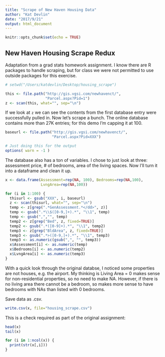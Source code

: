 ```yaml
---
title: "Scrape of New Haven Housing Data"
author: "Kat Devlin"
date: "2017/9/21"
output: html_document
---
```


```r
knitr::opts_chunk$set(echo = TRUE)
```

## New Haven Housing Scrape Redux

Adaptation from a grad stats homework assignment. I know there are R 
packages to handle scraping, but for class we were not permitted
to use outside packages for this exercise. 

```r
# setwd("/Users/katdevlin/Desktop/housing_scrape")

this <- file.path("http://gis.vgsi.com/newhavenct/",
                  "Parcel.aspx?Pid=1")
z <- scan(this, what="", sep="\n")
```
If we look at `z` we can see the contents from the first database entry 
were successfully pulled in. Now let's scrape a bunch. The online database 
contains more than 27K entries; for this demo I'm capping it at 100.

```r
baseurl <- file.path("http://gis.vgsi.com/newhavenct/",
                     "Parcel.aspx?Pid=XXX")

# Just doing this for the output
options( warn = -1 )
```

The database also has a ton of variables. I chose to just look at three:
assessment price, # of bedrooms, area of the living spaces. Now I'll turn 
it into a dataframe and clean it up.

```r
x <- data.frame(Assessment=rep(NA, 100), Bedrooms=rep(NA,100),
                LvngArea=rep(NA,100))

for (i in 1:100) {
  thisurl <- gsub("XXX", i, baseurl)
  z <- scan(thisurl, what="", sep="\n")
  temp <- z[grep(".*GenAssessment.*</dd>", z)]
  temp <- gsub(".*\\$([0-9,]+).*", "\\1", temp)
  temp <- gsub(",","", temp)
  temp2 <- z[grep("Bed", z, fixed=TRUE)]
  temp2 <- gsub(".*([0-9]+).*", "\\1", temp2)
  temp3 <- z[grep("BldArea", z, fixed=TRUE)]
  temp3 <- gsub(".*>([0-9,]+).*", "\\1", temp3)
  temp3 <- as.numeric(gsub(",", "", temp3))
  x$Assessment[i] <- as.numeric(temp)
  x$Bedrooms[i] <- as.numeric(temp2)
  x$LvngArea[i] <- as.numeric(temp3)
} 
```

With a quick look through the original databse, I noticed some properties are 
not houses, e.g. the airport. My thinking is Living Area = 0 makes sense for non-residential properties, so no need to make NA. However, if there is no 
living area there cannot be a bedroom, so makes more sense to  have bedrooms 
with NAs than listed with 0 bedrooms. 

Save data as .csv.

```r
write.csv(x, file="housing_scrape.csv")
```

This is a check required as part of the original assignment:

```r
head(x)
tail(x)

for (i in 1:ncol(x)) {
  print(str(x[,i])) 
}
```
